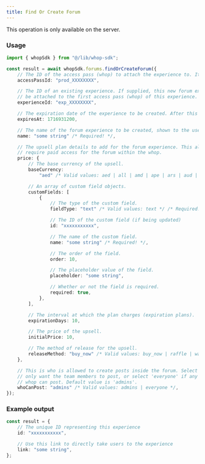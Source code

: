 ```yaml
---
title: Find Or Create Forum
---
```

<Note>This operation is only available on the server.</Note>
### Usage

```typescript
import { whopSdk } from "@/lib/whop-sdk";

const result = await whopSdk.forums.findOrCreateForum({
	// The ID of the access pass (whop) to attach the experience to. It looks like prod_xxxx.
	accessPassId: "prod_XXXXXXXX",

	// The ID of an existing experience. If supplied, this new forum experience will
	// be attached to the first access pass (whop) of this experience. It looks like exp_xxxx.
	experienceId: "exp_XXXXXXXX",

	// The expiration date of the experience to be created. After this timestamp, the experience is deleted.
	expiresAt: 1716931200,

	// The name of the forum experience to be created, shown to the user on the UI.
	name: "some string" /* Required! */,

	// The upsell plan details to add for the forum experience. This allows you to
	// require paid access for the forum within the whop.
	price: {
		// The base currency of the upsell.
		baseCurrency:
			"aed" /* Valid values: aed | all | amd | ape | ars | aud | bam | bgn | bhd | bob | brl | bsd | btc | cad | chf | clp | cop | crc | czk | dkk | dop | dzd | egp | etb | eth | eur | gbp | ghs | gmd | gtq | gyd | hkd | huf | idr | ils | inr | jmd | jod | jpy | kes | khr | krw | kwd | lkr | mad | mdl | mga | mkd | mnt | mop | mur | mxn | myr | nad | ngn | nok | nzd | omr | pen | php | pkr | pln | pyg | qar | ron | rsd | rub | rwf | sar | sek | sgd | thb | tnd | try | ttd | twd | tzs | usd | uyu | uzs | vnd | xcd | xof | zar */,

		// An array of custom field objects.
		customFields: [
			{
				// The type of the custom field.
				fieldType: "text" /* Valid values: text */ /* Required! */,

				// The ID of the custom field (if being updated)
				id: "xxxxxxxxxxx",

				// The name of the custom field.
				name: "some string" /* Required! */,

				// The order of the field.
				order: 10,

				// The placeholder value of the field.
				placeholder: "some string",

				// Whether or not the field is required.
				required: true,
			},
		],

		// The interval at which the plan charges (expiration plans).
		expirationDays: 10,

		// The price of the upsell.
		initialPrice: 10,

		// The method of release for the upsell.
		releaseMethod: "buy_now" /* Valid values: buy_now | raffle | waitlist */,
	},

	// This is who is allowed to create posts inside the forum. Select 'admin' if you
	// only want the team members to post, or select 'everyone' if any member of the
	// whop can post. Default value is 'admins'.
	whoCanPost: "admins" /* Valid values: admins | everyone */,
});

```

### Example output

```typescript
const result = {
	// The unique ID representing this experience
	id: "xxxxxxxxxxx",

	// Use this link to directly take users to the experience
	link: "some string",
};

```
